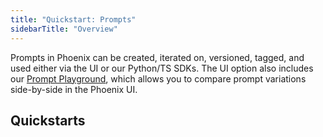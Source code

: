 ```yaml
---
title: "Quickstart: Prompts"
sidebarTitle: "Overview"
---
```


Prompts in Phoenix can be created, iterated on, versioned, tagged, and used either via the UI or our Python/TS SDKs. The UI option also includes our [Prompt Playground](/phoenix/prompt-engineering/overview-prompts/prompt-playground), which allows you to compare prompt variations side-by-side in the Phoenix UI.

## [](#quickstarts)Quickstarts

<Columns cols={3}>
  <Card title="Prompts (UI)" img="/images/04661710-image.jpeg" href="/phoenix/prompt-engineering/quickstart-prompts/quickstart-prompts-ui"/>
  <Card title="Prompts (Python SDK)" img="/images/0d97ea2f-image.jpeg" href="phoenix/prompt-engineering/quickstart-prompts/quickstart-prompts-python"/>
  <Card title="Prompts (TS SDK)" img="/images/73ac74c3-image.jpeg" href="/phoenix/prompt-engineering/quickstart-prompts/quickstart-prompts-ts"/>
</Columns>


